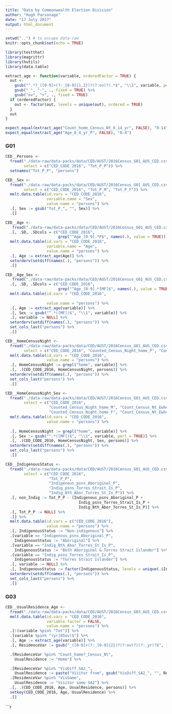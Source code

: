 ```yaml
---
title: "Data by Commonwealth Election Division"
author: "Hugh Parsonage"
date: "17 July 2017"
output: html_document
---
```


```r
setwd("..") # to escape data-raw
knitr::opts_chunk$set(echo = TRUE)
```

```r
library(testthat)
library(magrittr)
library(hutils)
library(data.table)
```

```r
extract_age <- function(variable, orderedFactor = TRUE) {
  out <- 
    gsub("^.*?_([0-9]+(?:_[0-9]{1,2})?(?:ov)?).*$", "\\1", variable, perl = TRUE) %>%
    gsub("_", "-", ., fixed = TRUE) %>%
    gsub("ov", "+", ., fixed = TRUE)
  if (orderedFactor) {
    out <- factor(out, levels = unique(out), ordered = TRUE)
  }
  out
}

expect_equal(extract_age("Count_home_Census_Nt_0_14_yr", FALSE), "0-14")
expect_equal(extract_age("Age_0_4_yr_P", FALSE), "0-4")
```

### G01

```r
CED__Persons <- 
  fread("./data-raw/data-packs/data/CED/AUST/2016Census_G01_AUS_CED.csv",
        select = c("CED_CODE_2016", "Tot_P_P")) %>%
  setnames("Tot_P_P", "persons")
```

```r
CED__Sex <- 
  fread("./data-raw/data-packs/data/CED/AUST/2016Census_G01_AUS_CED.csv",
        select = c("CED_CODE_2016", "Tot_P_M", "Tot_P_F")) %>%
  melt.data.table(id.vars = "CED_CODE_2016",
                  variable.name = "Sex",
                  value.name = "persons") %>%
  .[, Sex := gsub("Tot_P_", "", Sex)] %>%
  .[]
```

```r
CED__Age <-
   fread("./data-raw/data-packs/data/CED/AUST/2016Census_G01_AUS_CED.csv") %>%
  .[, .SD, .SDcols = c("CED_CODE_2016", 
                       grep("^Age_[0-9].*P$", names(.), value = TRUE))] %>%
  melt.data.table(id.vars = "CED_CODE_2016",
                  variable.name = "Age",
                  value.name = "persons") %>%
  .[, Age := extract_age(Age)] %>%
  setorderv(setdiff(names(.), "persons")) %>%
  .[]
```

```r
CED__Age_Sex <-
   fread("./data-raw/data-packs/data/CED/AUST/2016Census_G01_AUS_CED.csv") %>%
  .[, .SD, .SDcols = c("CED_CODE_2016", 
                       grep("^Age_[0-9].*[MF]$", names(.), value = TRUE))] %>%
  melt.data.table(id.vars = "CED_CODE_2016",
                  
                  value.name = "persons") %>%
  .[, Age := extract_age(variable)] %>%
  .[, Sex := gsub("^.*([MF])$", "\\1", variable)] %>%
  .[, variable := NULL] %>%
  setorderv(setdiff(names(.), "persons")) %>%
  set_cols_last("persons") %>%
  .[]
```

```r
CED__HomeCensusNight <-
  fread("./data-raw/data-packs/data/CED/AUST/2016Census_G01_AUS_CED.csv", 
        select = c("CED_CODE_2016", "Counted_Census_Night_home_P", "Count_Census_Nt_Ewhere_Aust_P")) %>%
  melt.data.table(id.vars = "CED_CODE_2016",
                  value.name = "persons") %>%
  .[, HomeCensusNight := grepl("home", variable)] %>%
  .[, .(CED_CODE_2016, HomeCensusNight, persons)] %>%
  setorderv(setdiff(names(.), "persons")) %>%
  set_cols_last("persons") %>%
  .[]
```

```r
CED__HomeCensusNight_Sex <-
  fread("./data-raw/data-packs/data/CED/AUST/2016Census_G01_AUS_CED.csv", 
        select = c("CED_CODE_2016",
                   "Counted_Census_Night_home_M", "Count_Census_Nt_Ewhere_Aust_M",
                   "Counted_Census_Night_home_F", "Count_Census_Nt_Ewhere_Aust_F")) %>%
  melt.data.table(id.vars = "CED_CODE_2016",
                  value.name = "persons") %>%
  
  .[, HomeCensusNight := grepl("home", variable)] %>%
  .[, Sex := gsub("^.*([MF])$", "\\1", variable, perl = TRUE)] %>%
  .[, .(CED_CODE_2016, HomeCensusNight, Sex, persons)] %>%
  setorderv(setdiff(names(.), "persons")) %>%
  set_cols_last("persons") %>%
  .[]
```

```r
CED__IndigenousStatus <-
  fread("./data-raw/data-packs/data/CED/AUST/2016Census_G01_AUS_CED.csv", 
        select = c("CED_CODE_2016",
                   "Tot_P_P",
                   "Indigenous_psns_Aboriginal_P",
                   "Indig_psns_Torres_Strait_Is_P", 
                   "Indig_Bth_Abor_Torres_St_Is_P")) %>%
  .[, non_Indig := Tot_P_P - (Indigenous_psns_Aboriginal_P +
                                Indig_psns_Torres_Strait_Is_P +
                                Indig_Bth_Abor_Torres_St_Is_P)] %>%
  .[, Tot_P_P := NULL] %>%
  .[] %>%
  melt.data.table(id.vars = c("CED_CODE_2016"),
                  value.name = "persons") %>%
  .[, IndigenousStatus := "Non-indigenous"] %>%
  .[variable == "Indigenous_psns_Aboriginal_P",
    IndigenousStatus := "Aboriginal"] %>%
  .[variable == "Indig_Bth_Abor_Torres_St_Is_P",
    IndigenousStatus := "Both Aboriginal & Torres Strait Islander"] %>%
  .[variable == "Indig_psns_Torres_Strait_Is_P",
    IndigenousStatus := "Torres Strait Islander"] %>%
  .[, variable := NULL] %>%
  .[, IndigenousStatus := factor(IndigenousStatus, levels = unique(.$IndigenousStatus), ordered = TRUE)] %>%
  setorderv(setdiff(names(.), "persons")) %>%
  set_cols_last("persons") %>%
  .[]

```

### G03

```r
CED__UsualResidence_Age <-
  fread("./data-raw/data-packs/data/CED/AUST/2016Census_G03_AUS_CED.csv") %>%
  melt.data.table(id.vars = "CED_CODE_2016",
                  variable.factor = FALSE,
                  value.name = "persons") %>%
  .[!(variable %pin% "Tot")] %>%
  .[variable %pin% "(yr|85ov)$"] %>%
  .[, Age := extract_age(variable)] %>%
  .[, ResidenceVar := gsub("_([0-9]+(?:_[0-9]{2})?(?:ov)?)(?:_yr)?$", "", variable, perl = TRUE)] %>%

  .[ResidenceVar %pin% "Count_home?_Census_Nt",
    UsualResidence := "Home"] %>%

  .[ResidenceVar %pin% "VisDiff_SA2_",
    UsualResidence := paste("Visitor from", gsub("VisDiff_SA2_", "", ResidenceVar))] %>%
  .[ResidenceVar %pin% "VisSame",
    UsualResidence := "Visitor same SA2"] %>%
  .[, .(CED_CODE_2016, Age, UsualResidence, persons)] %>%
  setkey(CED_CODE_2016, Age, UsualResidence) %>%
  .[]
```

```r
